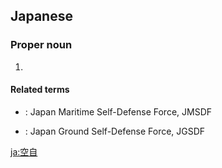 ==Japanese==
<div style="float:right;">
{{wikipedia|lang=ja|航空自衛隊}}
{{wikipedia|Japan Air Self-Defense Force}}
</div>
{{ja-kanjitab|くう|じ|yomi=on}}

===Proper noun===
{{ja-pos|proper|くうじ}}

# {{abbreviation of|lang=ja|航空自衛隊|tr=Kōkū Jieitai||Japan Air Self-Defense Force, JASDF}}

====Related terms====
* {{ja-r|海自|^かいじ}}: Japan Maritime Self-Defense Force, JMSDF
* {{ja-r|陸自|^りくじ}}: Japan Ground Self-Defense Force, JGSDF

[[ja:空自]]